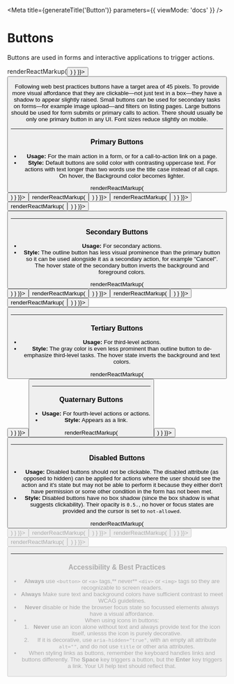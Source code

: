 
<Meta
  title={generateTitle('Button')}
  parameters={{
    viewMode: 'docs'
  }}
/>

# Buttons

Buttons are used in forms and interactive applications to trigger actions.

<Canvas withSource="none">
  <Story
		name="button-primary"
    parameters={{ docs: { transformSource: () => renderReactMarkup(<Button usage="" text="Button"/>) } }}>
      <Button usage="" text="Button" />
  </Story>
</Canvas>

Following web best practices buttons have a target area of 45 pixels. To provide more visual affordance that they are clickable—not just text in a box—they have a shadow to appear slightly raised. Small buttons can be used for secondary tasks on forms—for example image upload—and filters on listing pages. Large buttons should be used for form submits or primary calls to action. There should usually be only one primary button in any UI. Font sizes reduce slightly on mobile.

---

### Primary Buttons

- **Usage:** For the main action in a form, or for a call-to-action link on a page.
- **Style:** Default buttons are solid color with contrasting uppercase text. For actions with text longer than two words use the title case instead of all caps. On hover, the Background color becomes lighter.

<Canvas>
  <Story
    name="button-primary-c-primary"
    parameters={{ docs: { transformSource: () => renderReactMarkup(<Button usage="" text="Primary"/>) } }}>
      <Button usage="" text="Primary" />
  </Story>
  <Story
    name="button-primary-c-primary-alt"
    parameters={{ docs: { transformSource: () => renderReactMarkup(<Button usage="" theme="c-primary-alt" text="Primary"/>) } }}>
      <Button usage="" theme="c-primary-alt" text="Primary"/>
  </Story>
  <Story
    name="button-primary-c-highlight"
    parameters={{ docs: { transformSource: () => renderReactMarkup(<Button usage="" theme="c-highlight" text="Primary"/>) } }}>
      <Button usage="" theme="c-highlight" text="Primary"/>
  </Story>
  <Story
    name="button-primary-c-gray"
    parameters={{ docs: { transformSource: () => renderReactMarkup(<Button usage="" theme="c-gray-dark" text="Primary"/>) } }}>
      <Button usage="" theme="c-gray-dark" text="Primary"/>
  </Story>
  <Story story={stories.buttonCSS} />
</Canvas>

---

### Secondary Buttons

- **Usage:** For secondary actions.
- **Style:** The outline button has less visual prominence than the primary button so it can be used alongside it as a secondary action, for example "Cancel". The hover state of the secondary button inverts the background and foreground colors.

<Canvas>
  <Story
    name="button-secondary-c-primary"
    parameters={{ docs: { transformSource: () => renderReactMarkup(<Button usage="secondary" text="Secondary"/>) } }}>
      <Button usage="secondary" text="Secondary" />
  </Story>
  <Story
    name="button-secondary-c-primary-alt"
    parameters={{ docs: { transformSource: () => renderReactMarkup(<Button usage="secondary" theme="c-primary-alt" text="Secondary"/>) } }}>
      <Button usage="secondary" theme="c-primary-alt" text="Secondary"/>
  </Story>
  <Story
    name="button-secondary-c-highlight"
    parameters={{ docs: { transformSource: () => renderReactMarkup(<Button usage="secondary" theme="c-highlight" text="Secondary"/>) } }}>
      <Button usage="secondary" theme="c-highlight" text="Secondary"/>
  </Story>
  <Story
    name="button-secondary-c-gray"
    parameters={{ docs: { transformSource: () => renderReactMarkup(<Button usage="secondary" theme="c-gray-dark" text="Secondary"/>) } }}>
      <Button usage="secondary" theme="c-gray-dark" text="Secondary"/>
  </Story>
  <Story story={stories.buttonCSS2} />
</Canvas>

---

### Tertiary Buttons

- **Usage:** For third-level actions.
- **Style:** The gray color is even less prominent than outline button to de-emphasize third-level tasks. The hover state inverts the background and text colors.

<Canvas>
  <Story
    name="button-tertiary"
    parameters={{ docs: { transformSource: () => renderReactMarkup(<Button usage="tertiary" text="Tertiary"/>) } }}>
      <Button usage="tertiary" text="Tertiary"/>
  </Story>
  <Story story={stories.buttonCSS3} />
</Canvas>

---

### Quaternary Buttons

- **Usage:** For fourth-level actions or actions.
- **Style:** Appears as a link.

<Canvas>
  <Story
    name="button-quaternary"
    parameters={{ docs: { transformSource: () => renderReactMarkup(<Button usage="quaternary" text="Quaternary" />) } }}>
      <Button usage="quaternary" text="Quaternary" />
  </Story>
  <Story story={stories.buttonCSS4} />
</Canvas>

---

### Disabled Buttons

- **Usage:** Disabled buttons should not be clickable. The disabled attribute (as opposed to hidden) can be applied for actions where the user should see the action and it's state but may not be able to perform it because they either don't have permission or some other condition in the form has not been met.
- **Style:** Disabled buttons have no box shadow (since the box shadow is what suggests clickability). Their opacity is `0.5.`, no hover or focus states are provided and the cursor is set to `not-allowed`.


<Canvas>
  <Story
    name="button-primary--disabled"
    parameters={{ docs: { transformSource: () => renderReactMarkup(<Button usage="" text="Disabled" disabled/>) } }}>
      <Button usage="" text="Disabled" disabled/>
  </Story>
  <Story
    name="button-secondary--disabled"
    parameters={{ docs: { transformSource: (src) => renderReactMarkup(<Button usage="secondary" text="Disabled" disabled/>) } }}>
      <Button usage="secondary" text="Disabled" disabled/>
  </Story>
  <Story
    name="button-tertiary--disabled"
    parameters={{ docs: { transformSource: (src) => renderReactMarkup(<Button usage="tertiary" text="Disabled" disabled/>) } }}>
      <Button usage="tertiary" text="Disabled" disabled/>
  </Story>
  <Story
    name="button-quaternary--disabled"
    parameters={{ docs: { transformSource: (src) => renderReactMarkup(<Button usage="quaternary" text="Disabled" disabled/>) } }}>
      <Button usage="quaternary" text="Disabled" disabled/>
  </Story>
  <Story story={stories.buttonCSSDisabled} />
</Canvas>

---

### Accessibility & Best Practices

- **Always** use `<button>` or `<a>` tags,** never** `<div>` or `<img>` tags so they are recognizable to screen readers.
- **Always** Make sure text and background colors have sufficient contrast to meet WCAG guidelines.
- **Never** disable or hide the browser focus state so focussed elements always have a visual affordance.
- When using icons in buttons:
  1. **Never** use an icon alone without text and always provide text for the icon itself, unlesss the icon is purely decorative.
  2. If it is decorative, use `aria-hidden="true"`, with an empty alt attribute `alt=""`, and do not use `title` or other aria attributes.
- When styling links as buttons, remember the keyboard handles links and buttons differently. The **Space** key triggers a button, but the **Enter** key triggers a link. Your UI help text should reflect that.
